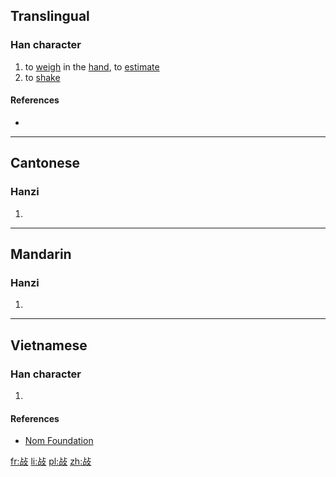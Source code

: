 ==Translingual==

===Han character===
{{Han char|rn=66|rad=攴|as=05|sn=9|four=21647|canj=YRYE|ids=⿰占攴}}

# to [[weigh]] in the [[hand]], to [[estimate]]
# to [[shake]]

====References====
* {{Han ref|kx=0469.190|dkj=13155|dj=0819.070|hdz=21452.050|uh=6541|ud=25921|bh=CEE7|bd=52967}}

----

==Cantonese==

===Hanzi===
{{yue-hanzi|jyut=[[dim1]]|y=dim1}}

# {{defn|lang=yue|sort=攴05}}

----

==Mandarin==

===Hanzi===
{{cmn-hanzi|pin=[[diān]] ([[dian1]])|wg=tien<sup>1</sup>}}

# {{defn|lang=cmn|sort=攴05}}

----

==Vietnamese==

===Han character===
{{vi-readings|rs=攴05|hanviet=điên}}

# {{defn|lang=vi|sort=攴05}}

====References====
* [http://nomfoundation.org/common/nom_details.php?codepoint=6541 Nom Foundation]

[[fr:敁]]
[[li:敁]]
[[pl:敁]]
[[zh:敁]]